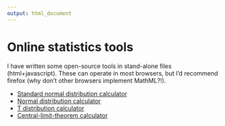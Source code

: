 ```yaml
---
output: html_document
---
```


# Online statistics tools

I have written some open-source tools in stand-alone files (html+javascript). These can operate in most browsers, but I'd recommend firefox (why don't other browsers implement MathML?!).

* [Standard normal distribution calculator](sn.html)
* [Normal distribution calculator](normal.html)
* [T distribution calculator](t.html)
* [Central-limit-theorem calculator](clt.html)


